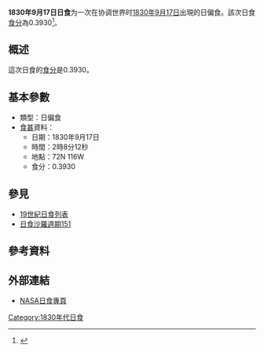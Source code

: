 {{Infobox Solar eclipse
| Year        = 1830
| Month       = 9
| Day         = 17
| Type        = 日偏食
| Image       = SE1830Sep17P.gif
| Image size  = 200px
| Image intro = 1830年9月17日日偏食路徑圖
  <!--   日食資料   -->
| Gamma       = 1.3325
| Mag         = 0.3930
| Saros       = [[日食沙羅週期151|151]]
| Saros total = 
| Saros seq   = 
  <!--     食甚     -->
| Duration    = 
| Location    = 
| Coords      = 
| Width       = 
  <!--   開始時間   -->
| Partial     = 
| Start type  = 
| Centre      = 
| Greatest    = 02:08:12
  <!--     倒數     -->
| hour        = 02
| minute      = 08
| second      = 12
| Duration_s  = 
}}
'''1830年9月17日日食'''为一次在协调世界时[[1830年|1830年]][[9月17日|9月17日]]出現的日偏食。該次日食[[食分|食分]]為0.3930<ref name="nasa_catalog_list">{{cite web |url=http://eclipse.gsfc.nasa.gov/SEcat5/SE1801-1900.html |title=Catalog of Solar Eclipses: 1801 to 1900 |language=en |publisher=[[NASA|NASA]] |accessdate=2009-07-26 |archiveurl=https://web.archive.org/web/20150112204733/http://eclipse.gsfc.nasa.gov/SEcat5/SE1801-1900.html |archivedate=2015-01-12 |deadurl=no }}</ref>。

== 概述 ==
這次日食的[[食分|食分]]是0.3930。

== 基本參數 ==
{{NoteUTC}}
* 類型：日偏食
*[[食甚|食甚]]資料：
** 日期：1830年9月17日
** 時間：2時8分12秒 
** 地點：72N 116W
** 食分：0.3930

== 參見 ==
{{日食主題}}
* [[19世紀日食列表|19世紀日食列表]]
* [[日食沙羅週期151|日食沙羅週期151]]

== 參考資料 ==
{{reflist}}

== 外部連結 ==
* [http://eclipse.gsfc.nasa.gov/solar.html NASA日食專頁]{{Wayback|url=http://eclipse.gsfc.nasa.gov/solar.html |date=20190108200537 }}{{en icon}}

{{日食}}

[[Category:1830年代日食|Category:1830年代日食]]

{{Eclipse-stub}}